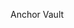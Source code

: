 
<ChallengeTitle>Anchor Vault</ChallengeTitle>

<RequirementList>
  <Requirement
    title="Challenge 1: Taking deposits"
    description="Your program should allow a user to deposit SOL into their own vault."
  />

  <Requirement
    title="Challenge 2: Allowing withdrawal"
    description="The vault owner should be able to withdraw SOL from their vault."
  />
</RequirementList>
